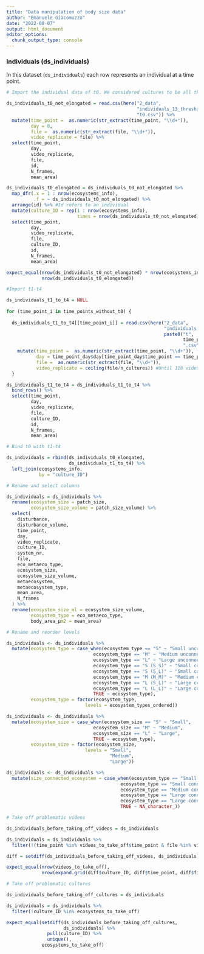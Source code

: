 ```yaml
---
title: "Data manipulation of body size data"
author: "Emanuele Giacomuzzo"
date: "2022-08-07"
output: html_document
editor_options: 
  chunk_output_type: console
---
```


### Individuals (ds_individuals)

In this dataset (`ds_individuals`) each row represents an individual at a time point.

```r

# Import the individual data of t0. We considered cultures to be all the same at the beginning (t0). Because of this reason, we filmed only the bottles from which cultures were assembled. Because we want to plot also t0 for the different treatments, we want to assign the video of bottles to all cultures at t0.

ds_individuals_t0_not_elongated = read.csv(here("2_data", 
                                                "individuals_13_threshold", 
                                                "t0.csv")) %>%
  mutate(time_point =  as.numeric(str_extract(time_point, "\\d+")),
         day = 0,
         file =  as.numeric(str_extract(file, "\\d+")),
         video_replicate = file) %>%
  select(time_point,
         day,
         video_replicate,
         file,
         id,
         N_frames,
         mean_area)

ds_individuals_t0_elongated = ds_individuals_t0_not_elongated %>%
  map_dfr(.x = 1 : nrow(ecosystems_info),
          .f = ~ ds_individuals_t0_not_elongated) %>% 
  arrange(id) %>% #Id refers to an individual
  mutate(culture_ID = rep(1 : nrow(ecosystems_info),
                          times = nrow(ds_individuals_t0_not_elongated))) %>%
  select(time_point,
         day,
         video_replicate,
         file,
         culture_ID,
         id,
         N_frames,
         mean_area)

expect_equal(nrow(ds_individuals_t0_not_elongated) * nrow(ecosystems_info),
             nrow(ds_individuals_t0_elongated))
```

```r

#Import t1-t4

ds_individuals_t1_to_t4 = NULL
  
for (time_point_i in time_points_without_t0) {
  
  ds_individuals_t1_to_t4[[time_point_i]] = read.csv(here("2_data", 
                                                          "individuals_13_threshold", 
                                                          paste0("t", 
                                                                 time_point_i, 
                                                                 ".csv"))) %>%
    mutate(time_point =  as.numeric(str_extract(time_point, "\\d+")),
           day = time_point_day$day[time_point_day$time_point == time_point_i],
           file =  as.numeric(str_extract(file, "\\d+")),
           video_replicate = ceiling(file/n_cultures)) #Until 110 video replicate = 1, then 2
  }

ds_individuals_t1_to_t4 = ds_individuals_t1_to_t4 %>%
  bind_rows() %>%
  select(time_point,
         day,
         video_replicate,
         file,
         culture_ID,
         id,
         N_frames,
         mean_area)
```

```r

# Bind t0 with t1-t4

ds_individuals = rbind(ds_individuals_t0_elongated,
                       ds_individuals_t1_to_t4) %>%
  left_join(ecosystems_info,
            by = "culture_ID") 
```

```r

# Rename and select columns

ds_individuals = ds_individuals %>% 
  rename(ecosystem_size = patch_size,
         ecosystem_size_volume = patch_size_volume) %>%
  select(
    disturbance,
    disturbance_volume,
    time_point,
    day,
    video_replicate,
    culture_ID,
    system_nr,
    file,
    eco_metaeco_type,
    ecosystem_size,
    ecosystem_size_volume,
    metaecosystem,
    metaecosystem_type,
    mean_area,
    N_frames
  ) %>%
  rename(ecosystem_size_ml = ecosystem_size_volume,
         ecosystem_type = eco_metaeco_type,
         body_area_µm2 = mean_area)
```

```r

# Rename and reorder levels

ds_individuals <- ds_individuals %>%
  mutate(ecosystem_type = case_when(ecosystem_type == "S" ~ "Small unconnected",
                                ecosystem_type == "M" ~ "Medium unconnected",
                                ecosystem_type == "L" ~ "Large unconnected",
                                ecosystem_type == "S (S_S)" ~ "Small connected to small",
                                ecosystem_type == "S (S_L)" ~ "Small connected to large",
                                ecosystem_type == "M (M_M)" ~ "Medium connected to medium",
                                ecosystem_type == "L (S_L)" ~ "Large connected to small",
                                ecosystem_type == "L (L_L)" ~ "Large connected to large",
                                TRUE ~ ecosystem_type),
         ecosystem_type = factor(ecosystem_type,
                             levels = ecosystem_types_ordered))

ds_individuals <- ds_individuals %>%
  mutate(ecosystem_size = case_when(ecosystem_size == "S" ~ "Small",
                                ecosystem_size == "M" ~ "Medium",
                                ecosystem_size == "L" ~ "Large",
                                TRUE ~ ecosystem_type),
         ecosystem_size = factor(ecosystem_size,
                             levels = "Small", 
                                      "Medium", 
                                      "Large"))

ds_individuals <- ds_individuals %>%
  mutate(size_connected_ecosystem = case_when(ecosystem_type == "Small connected to small" ~ "Small",
                                          ecosystem_type == "Small connected to large" ~ "Large",
                                          ecosystem_type == "Medium connected to medium" ~ "Medium",
                                          ecosystem_type == "Large connected to large" ~ "Large",
                                          ecosystem_type == "Large connected to small" ~ "Small",
                                          TRUE ~ NA_character_))
```

```r

# Take off problematic videos

ds_individuals_before_taking_off_videos = ds_individuals

ds_individuals = ds_individuals %>%
  filter(!(time_point %in% videos_to_take_off$time_point & file %in% videos_to_take_off$file))

diff = setdiff(ds_individuals_before_taking_off_videos, ds_individuals)

expect_equal(nrow(videos_to_take_off),
             nrow(expand.grid(diff$culture_ID, diff$time_point, diff$file) %>% unique()))
```

```r

# Take off problematic cultures 

ds_individuals_before_taking_off_cultures = ds_individuals

ds_individuals = ds_individuals %>%
  filter(!culture_ID %in% ecosystems_to_take_off)

expect_equal(setdiff(ds_individuals_before_taking_off_cultures, 
                     ds_individuals) %>% 
               pull(culture_ID) %>% 
               unique(),
             ecosystems_to_take_off)
```